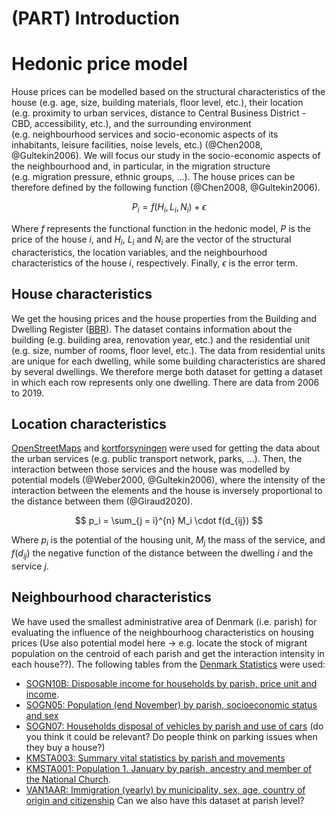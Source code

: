 # (PART) Introduction {-}

# Hedonic price model 

House prices can be modelled based on the structural characteristics of the house (e.g. age, size, building materials, floor level, etc.), their location (e.g. proximity to urban services, distance to Central Business District - CBD, accessibility, etc.), and the surrounding environment (e.g. neighbourhood services and socio-economic aspects of its inhabitants, leisure facilities, noise levels, etc.) (@Chen2008, @Gultekin2006). We will focus our study in the socio-economic aspects of the neighbourhood and, in particular, in the migration structure (e.g. migration pressure, ethnic groups, ...). The house prices can be therefore defined by the following function (@Chen2008, @Gultekin2006).

$$P_i = f(H_i, L_i, N_i) + \epsilon $$

Where $f$ represents the functional function in the hedonic model, *P* is the price of the house *i*, and $H_i$, $L_i$ and $N_i$ are the vector of the structural characteristics, the location variables, and the neighbourhood characteristics of the house *i*, respectively. Finally, $\epsilon$ is the error term.

## House characteristics

We get the housing prices and the house properties from the Building and Dwelling Register ([BBR](https://teknik.bbr.dk/forside)). The dataset contains information about the building (e.g. building area, renovation year, etc.) and the residential unit (e.g. size, number of rooms, floor level, etc.). The data from residential units are unique for each dwelling, while some building characteristics are shared by several dwellings. We therefore merge both dataset for getting a dataset in which each row represents only one dwelling. There are data from 2006 to 2019. 

## Location characteristics

[OpenStreetMaps](https://cran.r-project.org/web/packages/osmdata/vignettes/osmdata.html) and [kortforsyningen](https://kortforsyningen.dk/) were used for getting the data about the urban services (e.g. public transport network, parks, ...). Then, the interaction between those services and the house was modelled by potential models (@Weber2000, @Gultekin2006), where the intensity of the interaction between the elements and the house is inversely proportional to the distance between them (@Giraud2020).

$$ p_i = \sum_{j = i}^{n} M_i \cdot f(d_{ij}) $$

Where $p_i$ is the potential of the housing unit, $M_j$ the mass of the service, and $f(d_{ij})$ the negative function of the distance between the dwelling *i* and the service *j*.

## Neighbourhood characteristics

We have used the smallest administrative area of Denmark (i.e. parish) for evaluating the influence of the neighbourhoog characteristics on housing prices \color{red}(Use also potential model here -\> e.g. locate the stock of migrant population on the centroid of each parish and get the interaction intensity in each house??)\color{black}. The following tables from the [Denmark Statistics](https://www.dst.dk/da) were used:

-   [SOGN10B: Disposable income for households by parish, price unit and income](https://betalingsdata.statistikbank.dk/statbank5a/SelectVarVal/Define.asp?MainTable=SOGN10B&PLanguage=0&PXSId=0&wsid=cflist).
-   [SOGN05: Population (end November) by parish, socioeconomic status and sex](https://betalingsdata.statistikbank.dk/statbank5a/SelectVarVal/Define.asp?MainTable=SOGN05&PLanguage=0&PXSId=0&wsid=cflist)
-   [SOGN07: Households disposal of vehicles by parish and use of cars](https://betalingsdata.statistikbank.dk/statbank5a/SelectVarVal/Define.asp?MainTable=SOGN07&PLanguage=0&PXSId=0&wsid=cflist) \color{red}(do you think it could be relevant? Do people think on parking issues when they buy a house?)\color{black}
-   [KMSTA003: Summary vital statistics by parish and movements](https://www.statbank.dk/statbank5a/SelectVarVal/Define.asp?MainTable=KMSTA003&PLanguage=1&PXSId=0&wsid=cftree)
-   [KMSTA001: Population 1. January by parish, ancestry and member of the National Church](https://www.statbank.dk/statbank5a/SelectVarVal/Define.asp?MainTable=KMSTA001&PLanguage=1&PXSId=0&wsid=cftree).
-   [VAN1AAR: Immigration (yearly) by municipality, sex, age, country of origin and citizenship](https://www.statbank.dk/statbank5a/SelectVarVal/Define.asp?MainTable=VAN1AAR&PLanguage=1&PXSId=0&wsid=cftree) \color{red}Can we also have this dataset at parish level?\color{black}
